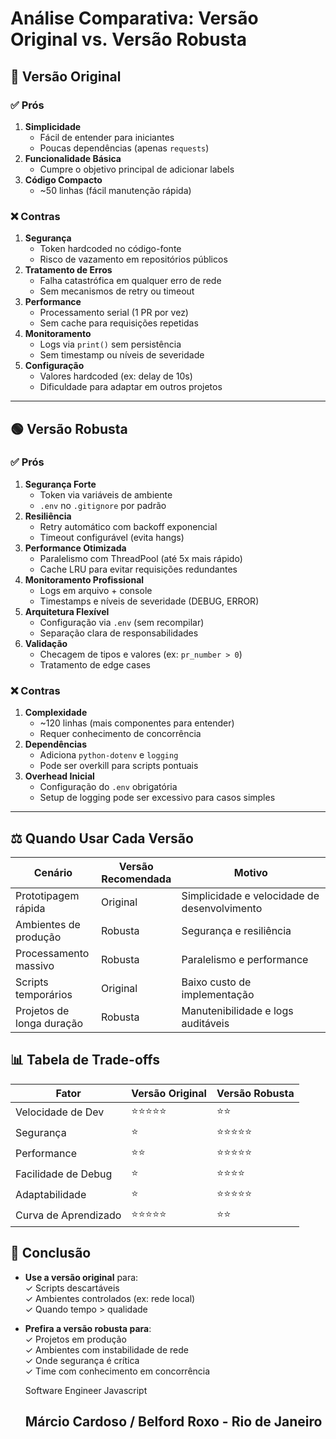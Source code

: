 # Análise Comparativa: Versão Original vs. Versão Robusta

## 🔵 **Versão Original**

### ✅ **Prós**

1.  **Simplicidade**
    -   Fácil de entender para iniciantes
    -   Poucas dependências (apenas `requests`)
2.  **Funcionalidade Básica**
    -   Cumpre o objetivo principal de adicionar labels
3.  **Código Compacto**
    -   \~50 linhas (fácil manutenção rápida)

### ❌ **Contras**

1.  **Segurança**
    -   Token hardcoded no código-fonte\
    -   Risco de vazamento em repositórios públicos
2.  **Tratamento de Erros**
    -   Falha catastrófica em qualquer erro de rede\
    -   Sem mecanismos de retry ou timeout
3.  **Performance**
    -   Processamento serial (1 PR por vez)\
    -   Sem cache para requisições repetidas
4.  **Monitoramento**
    -   Logs via `print()` sem persistência\
    -   Sem timestamp ou níveis de severidade
5.  **Configuração**
    -   Valores hardcoded (ex: delay de 10s)\
    -   Dificuldade para adaptar em outros projetos

------------------------------------------------------------------------

## 🟢 **Versão Robusta**

### ✅ **Prós**

1.  **Segurança Forte**
    -   Token via variáveis de ambiente\
    -   `.env` no `.gitignore` por padrão
2.  **Resiliência**
    -   Retry automático com backoff exponencial\
    -   Timeout configurável (evita hangs)
3.  **Performance Otimizada**
    -   Paralelismo com ThreadPool (até 5x mais rápido)\
    -   Cache LRU para evitar requisições redundantes
4.  **Monitoramento Profissional**
    -   Logs em arquivo + console\
    -   Timestamps e níveis de severidade (DEBUG, ERROR)
5.  **Arquitetura Flexível**
    -   Configuração via `.env` (sem recompilar)\
    -   Separação clara de responsabilidades
6.  **Validação**
    -   Checagem de tipos e valores (ex: `pr_number > 0`)\
    -   Tratamento de edge cases

### ❌ **Contras**

1.  **Complexidade**
    -   \~120 linhas (mais componentes para entender)\
    -   Requer conhecimento de concorrência
2.  **Dependências**
    -   Adiciona `python-dotenv` e `logging`\
    -   Pode ser overkill para scripts pontuais
3.  **Overhead Inicial**
    -   Configuração do `.env` obrigatória\
    -   Setup de logging pode ser excessivo para casos simples

------------------------------------------------------------------------

## ⚖ **Quando Usar Cada Versão**

| **Cenário**               | **Versão Recomendada** | **Motivo**                                   |
|---------------------------|------------------------|----------------------------------------------|
| Prototipagem rápida       | Original               | Simplicidade e velocidade de desenvolvimento |
| Ambientes de produção     | Robusta                | Segurança e resiliência                      |
| Processamento massivo     | Robusta                | Paralelismo e performance                    |
| Scripts temporários       | Original               | Baixo custo de implementação                 |
| Projetos de longa duração | Robusta                | Manutenibilidade e logs auditáveis           |

## 📊 **Tabela de Trade-offs**

| **Fator**            | **Versão Original** | **Versão Robusta** |
|----------------------|---------------------|--------------------|
| Velocidade de Dev    | ⭐⭐⭐⭐⭐          | ⭐⭐               |
| Segurança            | ⭐                  | ⭐⭐⭐⭐⭐         |
| Performance          | ⭐⭐                | ⭐⭐⭐⭐⭐         |
| Facilidade de Debug  | ⭐                  | ⭐⭐⭐⭐           |
| Adaptabilidade       | ⭐                  | ⭐⭐⭐⭐⭐         |
| Curva de Aprendizado | ⭐⭐⭐⭐⭐          | ⭐⭐               |

## 🔎 **Conclusão**

-   **Use a versão original** para:\
    ✓ Scripts descartáveis\
    ✓ Ambientes controlados (ex: rede local)\
    ✓ Quando tempo \> qualidade

-   **Prefira a versão robusta para**:\
    ✓ Projetos em produção\
    ✓ Ambientes com instabilidade de rede\
    ✓ Onde segurança é crítica\
    ✓ Time com conhecimento em concorrência

    Software Engineer Javascript

    ## Márcio Cardoso / Belford Roxo - Rio de Janeiro
